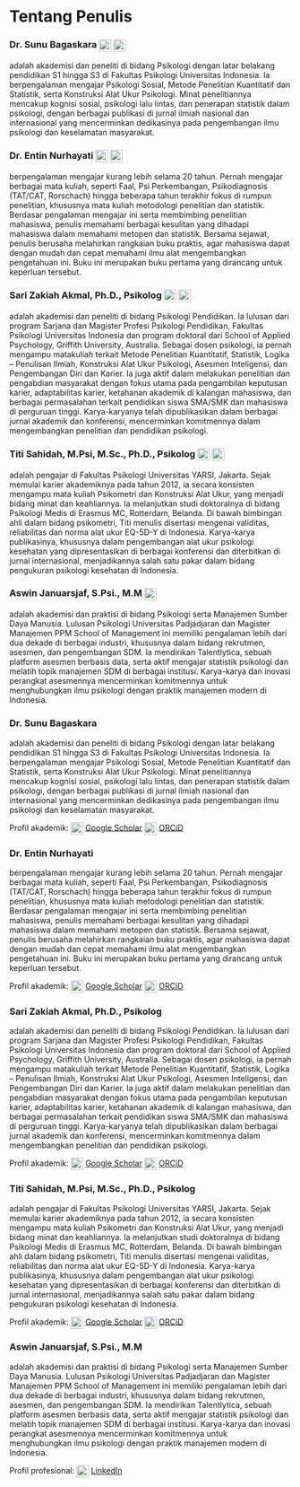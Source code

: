# Tentang Penulis {.unnumbered}

::: {.content-visible when-format="html"}
### Dr. Sunu Bagaskara [![](images/gs.png){width="22" style="vertical-align:middle;"}](https://scholar.google.com/citations?user=fgMG__YAAAAJ&hl) [![](images/orcid.png){width="22" style="vertical-align:middle;"}](https://orcid.org/0000-0003-1165-2031) {.unnumbered .unlisted}

adalah akademisi dan peneliti di bidang Psikologi dengan latar belakang pendidikan S1 hingga S3 di Fakultas Psikologi Universitas Indonesia. Ia berpengalaman mengajar Psikologi Sosial, Metode Penelitian Kuantitatif dan Statistik, serta Konstruksi Alat Ukur Psikologi. Minat penelitiannya mencakup kognisi sosial, psikologi lalu lintas, dan penerapan statistik dalam psikologi, dengan berbagai publikasi di jurnal ilmiah nasional dan internasional yang mencerminkan dedikasinya pada pengembangan ilmu psikologi dan keselamatan masyarakat.

### Dr. Entin Nurhayati [![](images/gs.png){width="22" style="vertical-align:middle;"}](https://scholar.google.com/citations?hl=en&user=F9qebwEAAAAJ) [![](images/orcid.png){width="22" style="vertical-align:middle;"}](https://orcid.org/0009-0007-3335-7144) {.unnumbered .unlisted}

berpengalaman mengajar kurang lebih selama 20 tahun. Pernah mengajar berbagai mata kuliah, seperti Faal, Psi Perkembangan, Psikodiagnosis (TAT/CAT, Rorschach) hingga beberapa tahun terakhir fokus di rumpun penelitian, khususnya mata kuliah metodologi penelitian dan statistik. Berdasar pengalaman mengajar ini serta membimbing penelitian mahasiswa, penulis memahami berbagai kesulitan yang dihadapi mahasiswa dalam memahami metopen dan statistik. Bersama sejawat, penulis berusaha melahirkan rangkaian buku praktis, agar mahasiswa dapat dengan mudah dan cepat memahami ilmu alat mengembangkan pengetahuan ini. Buku ini merupakan buku pertama yang dirancang untuk keperluan tersebut.

### Sari Zakiah Akmal, Ph.D., Psikolog [![](images/gs.png){width="22" style="vertical-align:middle;"}](https://scholar.google.com/citations?hl=en&user=tBjAaI0AAAAJ) [![](images/orcid.png){width="22" style="vertical-align:middle;"}](https://orcid.org/0000-0001-5497-655X) {.unnumbered .unlisted}

adalah akademisi dan peneliti di bidang Psikologi Pendidikan. Ia lulusan dari program Sarjana dan Magister Profesi Psikologi Pendidikan, Fakultas Psikologi Universitas Indonesia dan program doktoral dari School of Applied Psychology, Griffith University, Australia. Sebagai dosen psikologi, ia pernah mengampu matakuliah terkait Metode Penelitian Kuantitatif, Statistik, Logika – Penulisan Ilmiah, Konstruksi Alat Ukur Psikologi, Asesmen Inteligensi, dan Pengembangan Diri dan Karier. Ia juga aktif dalam melakukan penelitian dan pengabdian masyarakat dengan fokus utama pada pengambilan keputusan karier, adaptabilitas karier, ketahanan akademik di kalangan mahasiswa, dan berbagai permasalahan terkait pendidikan siswa SMA/SMK dan mahasiswa di perguruan tinggi. Karya-karyanya telah dipublikasikan dalam berbagai jurnal akademik dan konferensi, mencerminkan komitmennya dalam mengembangkan penelitian dan pendidikan psikologi.

### Titi Sahidah, M.Psi, M.Sc., Ph.D., Psikolog [![](images/gs.png){width="22" style="vertical-align:middle;"}](https://scholar.google.com/citations?hl=en&user=5uzr2PgAAAAJ) [![](images/orcid.png){width="22" style="vertical-align:middle;"}](https://orcid.org/0000-0001-5062-6886) {.unnumbered .unlisted}

adalah pengajar di Fakultas Psikologi Universitas YARSI, Jakarta. Sejak memulai karier akademiknya pada tahun 2012, ia secara konsisten mengampu mata kuliah Psikometri dan Konstruksi Alat Ukur, yang menjadi bidang minat dan keahliannya. Ia melanjutkan studi doktoralnya di bidang Psikologi Medis di Erasmus MC, Rotterdam, Belanda. Di bawah bimbingan ahli dalam bidang psikometri, Titi menulis disertasi mengenai validitas, reliabilitas dan norma alat ukur EQ-5D-Y di Indonesia. Karya-karya publikasinya, khususnya dalam pengembangan alat ukur psikologi kesehatan yang dipresentasikan di berbagai konferensi dan diterbitkan di jurnal internasional, menjadikannya salah satu pakar dalam bidang pengukuran psikologi kesehatan di Indonesia.

### Aswin Januarsjaf, S.Psi., M.M [![](images/li.png){width="22" style="vertical-align:middle;"}](https://id.linkedin.com/in/aswinjanuarsjaf) {.unnumbered .unlisted}

adalah akademisi dan praktisi di bidang Psikologi serta Manajemen Sumber Daya Manusia. Lulusan Psikologi Universitas Padjadjaran dan Magister Manajemen PPM School of Management ini memiliki pengalaman lebih dari dua dekade di berbagai industri, khususnya dalam bidang rekrutmen, asesmen, dan pengembangan SDM. Ia mendirikan Talentlytica, sebuah platform asesmen berbasis data, serta aktif mengajar statistik psikologi dan melatih topik manajemen SDM di berbagai institusi. Karya-karya dan inovasi perangkat asesmennya mencerminkan komitmennya untuk menghubungkan ilmu psikologi dengan praktik manajemen modern di Indonesia.
:::

::: {.content-visible when-format="pdf"}
### Dr. Sunu Bagaskara   {.unnumbered .unlisted}

adalah akademisi dan peneliti di bidang Psikologi dengan latar belakang pendidikan S1 hingga S3 di Fakultas Psikologi Universitas Indonesia. Ia berpengalaman mengajar Psikologi Sosial, Metode Penelitian Kuantitatif dan Statistik, serta Konstruksi Alat Ukur Psikologi. Minat penelitiannya mencakup kognisi sosial, psikologi lalu lintas, dan penerapan statistik dalam psikologi, dengan berbagai publikasi di jurnal ilmiah nasional dan internasional yang mencerminkan dedikasinya pada pengembangan ilmu psikologi dan keselamatan masyarakat.

Profil akademik: [![](images/gs.png){width="22" style="vertical-align:middle;"}](#0) [Google Scholar](https://scholar.google.com/citations?user=fgMG__YAAAAJ&hl) [![](images/orcid.png){width="22" style="vertical-align:middle;"}](#0) [ORCiD](https://orcid.org/0000-0003-1165-2031)

### Dr. Entin Nurhayati  {.unnumbered .unlisted}

berpengalaman mengajar kurang lebih selama 20 tahun. Pernah mengajar berbagai mata kuliah, seperti Faal, Psi Perkembangan, Psikodiagnosis (TAT/CAT, Rorschach) hingga beberapa tahun terakhir fokus di rumpun penelitian, khususnya mata kuliah metodologi penelitian dan statistik. Berdasar pengalaman mengajar ini serta membimbing penelitian mahasiswa, penulis memahami berbagai kesulitan yang dihadapi mahasiswa dalam memahami metopen dan statistik. Bersama sejawat, penulis berusaha melahirkan rangkaian buku praktis, agar mahasiswa dapat dengan mudah dan cepat memahami ilmu alat mengembangkan pengetahuan ini. Buku ini merupakan buku pertama yang dirancang untuk keperluan tersebut.

Profil akademik: [![](images/gs.png){width="22" style="vertical-align:middle;"}](#0) [Google Scholar](https://scholar.google.com/citations?hl=en&user=F9qebwEAAAAJ) [![](images/orcid.png){width="22" style="vertical-align:middle;"}](#0) [ORCiD](https://orcid.org/0009-0007-3335-7144)

### Sari Zakiah Akmal, Ph.D., Psikolog  {.unnumbered .unlisted}

adalah akademisi dan peneliti di bidang Psikologi Pendidikan. Ia lulusan dari program Sarjana dan Magister Profesi Psikologi Pendidikan, Fakultas Psikologi Universitas Indonesia dan program doktoral dari School of Applied Psychology, Griffith University, Australia. Sebagai dosen psikologi, ia pernah mengampu matakuliah terkait Metode Penelitian Kuantitatif, Statistik, Logika – Penulisan Ilmiah, Konstruksi Alat Ukur Psikologi, Asesmen Inteligensi, dan Pengembangan Diri dan Karier. Ia juga aktif dalam melakukan penelitian dan pengabdian masyarakat dengan fokus utama pada pengambilan keputusan karier, adaptabilitas karier, ketahanan akademik di kalangan mahasiswa, dan berbagai permasalahan terkait pendidikan siswa SMA/SMK dan mahasiswa di perguruan tinggi. Karya-karyanya telah dipublikasikan dalam berbagai jurnal akademik dan konferensi, mencerminkan komitmennya dalam mengembangkan penelitian dan pendidikan psikologi.

Profil akademik: [![](images/gs.png){width="22" style="vertical-align:middle;"}](#0) [Google Scholar](https://scholar.google.com/citations?hl=en&user=tBjAaI0AAAAJ) [![](images/orcid.png){width="22" style="vertical-align:middle;"}](#0) [ORCiD](https://orcid.org/0000-0001-5497-655X)

### Titi Sahidah, M.Psi, M.Sc., Ph.D., Psikolog  {.unnumbered .unlisted}

adalah pengajar di Fakultas Psikologi Universitas YARSI, Jakarta. Sejak memulai karier akademiknya pada tahun 2012, ia secara konsisten mengampu mata kuliah Psikometri dan Konstruksi Alat Ukur, yang menjadi bidang minat dan keahliannya. Ia melanjutkan studi doktoralnya di bidang Psikologi Medis di Erasmus MC, Rotterdam, Belanda. Di bawah bimbingan ahli dalam bidang psikometri, Titi menulis disertasi mengenai validitas, reliabilitas dan norma alat ukur EQ-5D-Y di Indonesia. Karya-karya publikasinya, khususnya dalam pengembangan alat ukur psikologi kesehatan yang dipresentasikan di berbagai konferensi dan diterbitkan di jurnal internasional, menjadikannya salah satu pakar dalam bidang pengukuran psikologi kesehatan di Indonesia.

Profil akademik: [![](images/gs.png){width="22" style="vertical-align:middle;"}](#0) [Google Scholar](https://scholar.google.com/citations?hl=en&user=5uzr2PgAAAAJ) [![](images/orcid.png){width="22" style="vertical-align:middle;"}](#0) [ORCiD](https://orcid.org/0000-0001-5062-6886)

### Aswin Januarsjaf, S.Psi., M.M  {.unnumbered .unlisted}

adalah akademisi dan praktisi di bidang Psikologi serta Manajemen Sumber Daya Manusia. Lulusan Psikologi Universitas Padjadjaran dan Magister Manajemen PPM School of Management ini memiliki pengalaman lebih dari dua dekade di berbagai industri, khususnya dalam bidang rekrutmen, asesmen, dan pengembangan SDM. Ia mendirikan Talentlytica, sebuah platform asesmen berbasis data, serta aktif mengajar statistik psikologi dan melatih topik manajemen SDM di berbagai institusi. Karya-karya dan inovasi perangkat asesmennya mencerminkan komitmennya untuk menghubungkan ilmu psikologi dengan praktik manajemen modern di Indonesia.

Profil profesional: [![](images/li.png){style="vertical-align:middle;" width="22"}](https://id.linkedin.com/in/aswinjanuarsjaf) [LinkedIn](https://id.linkedin.com/in/aswinjanuarsjaf)
:::
